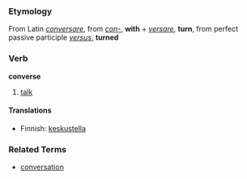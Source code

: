 ===Etymology===
From Latin ''[[conversare]]'', from ''[[con-]]'', '''with''' + ''[[versare]]'', '''turn''', from perfect passive participle ''[[versus]]'', '''turned'''

===Verb===
'''converse'''

# [[talk]]

====Translations====
*Finnish: [[keskustella]]

===Related Terms===
*[[conversation]]